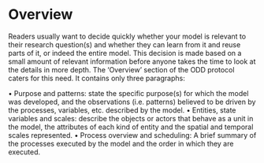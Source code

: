 # Overview

Readers usually want to decide quickly whether your model is relevant to their research question(s) and whether they can learn from it and reuse parts of it, or indeed the entire model. This decision is made based on a small amount of relevant information before anyone takes the time to look at the details in more depth. The 'Overview' section of the ODD protocol caters for this need. It contains only three paragraphs:

•	Purpose and patterns: state the specific purpose(s) for which the model was developed, and the observations (i.e. patterns) believed to be driven by the processes, variables, etc. described by the model.
•	Entities, state variables and scales: describe the objects or actors that behave as a unit in the model, the attributes of each kind of entity and the spatial and temporal scales represented.
•	Process overview and scheduling: A brief summary of the processes executed by the model and the order in which they are executed.


